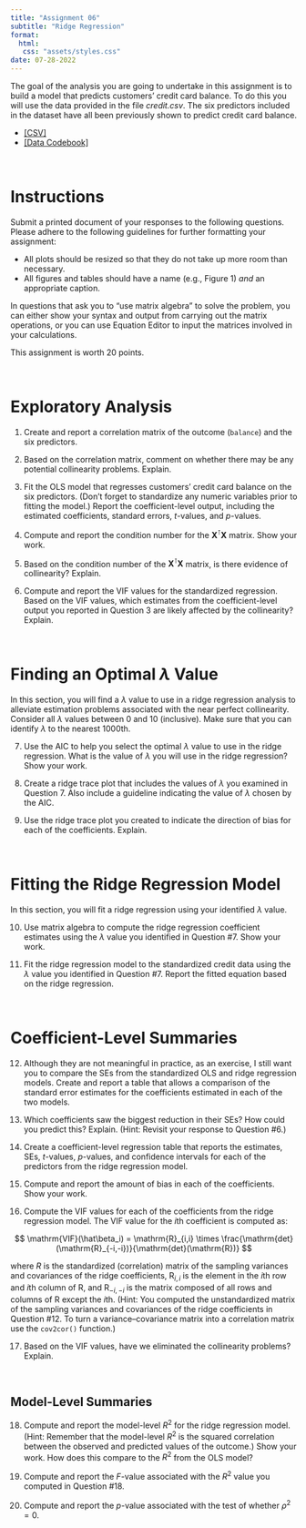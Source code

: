 ```yaml
---
title: "Assignment 06"
subtitle: "Ridge Regression"
format:
  html:
   css: "assets/styles.css"
date: 07-28-2022
---
```


The goal of the analysis you are going to undertake in this assignment is to build a model that predicts customers' credit card balance. To do this you will use the data provided in the file *credit.csv*. The six predictors included in the dataset have all been previously shown to predict credit card balance.


- [[CSV]](https://raw.githubusercontent.com/zief0002/pensive-giraffe/main/data/credit.csv)
- [[Data Codebook]](../codebooks/credit.html)

<br />


# Instructions

Submit a printed document of your responses to the following questions. Please adhere to the following guidelines for further formatting your assignment:

- All plots should be resized so that they do not take up more room than necessary. 
- All figures and tables should have a name (e.g., Figure 1) *and* an appropriate caption.

In questions that ask you to "use matrix algebra" to solve the problem, you can either show your syntax and output from carrying out the matrix operations, or you can use Equation Editor to input the matrices involved in your calculations.

This assignment is worth 20 points.

<br />


# Exploratory Analysis

1. Create and report a correlation matrix of the outcome (`balance`) and the six predictors.

2. Based on the correlation matrix, comment on whether there may be any potential collinearity problems. Explain.

3. Fit the OLS model that regresses customers' credit card balance on the six predictors. (Don't forget to standardize any numeric variables prior to fitting the model.) Report the coefficient-level output, including the estimated coefficients, standard errors, *t*-values, and *p*-values.

4. Compute and report the condition number for the $\mathbf{X}^{\intercal}\mathbf{X}$ matrix. Show your work.

5. Based on the condition number of the $\mathbf{X}^{\intercal}\mathbf{X}$ matrix, is there evidence of collinearity? Explain. 

6. Compute and report the VIF values for the standardized regression. Based on the VIF values, which estimates from the coefficient-level output you reported in Question 3 are likely affected by the collinearity? Explain.

<br />


# Finding an Optimal $\lambda$ Value

In this section, you will find a $\lambda$ value to use in a ridge regression analysis to alleviate estimation problems associated with the near perfect collinearity. Consider all $\lambda$ values between 0 and 10 (inclusive). Make sure that you can identify $\lambda$ to the nearest 1000th.

7. Use the AIC to help you select the optimal $\lambda$ value to use in the ridge regression. What is the value of $\lambda$ you will use in the ridge regression? Show your work.

8. Create a ridge trace plot that includes the values of $\lambda$ you examined in Question 7. Also include a guideline indicating the value of $\lambda$ chosen by the AIC.

9. Use the ridge trace plot you created to indicate the direction of bias for each of the coefficients. Explain.

<br />


# Fitting the Ridge Regression Model

In this section, you will fit a ridge regression using your identified $\lambda$ value. 

10. Use matrix algebra to compute the ridge regression coefficient estimates using the $\lambda$ value you identified in Question #7. Show your work.

11. Fit the ridge regression model to the standardized credit data using the $\lambda$ value you identified in Question #7. Report the fitted equation based on the ridge regression.

<br />


# Coefficient-Level Summaries

12. Although they are not meaningful in practice, as an exercise, I still want you to compare the SEs from the standardized OLS and ridge regression models. Create and report a table that allows a comparison of the standard error estimates for the coefficients estimated in each of the two models.

13. Which coefficients saw the biggest reduction in their SEs? How could you predict this? Explain. (Hint: Revisit your response to Question #6.) 

14. Create a coefficient-level regression table that reports the estimates, SEs, *t*-values, *p*-values, and confidence intervals for each of the predictors from the ridge regression model.

15. Compute and report the amount of bias in each of the coefficients. Show your work.

16. Compute the VIF values for each of the coefficients from the ridge regression model. The VIF value for the *i*th coefficient is computed as:

$$
\mathrm{VIF}(\hat\beta_i) = \mathrm{R}_{i,i} \times \frac{\mathrm{det}(\mathrm{R}_{-i,-i})}{\mathrm{det}(\mathrm{R})} 
$$

where *R* is the standardized (correlation) matrix of the sampling variances and covariances of the ridge coefficients, $\mathrm{R}_{i,i}$ is the element in the *i*th row and *i*th column of R, and $\mathrm{R}_{-i,-i}$ is the matrix composed of all rows and columns of R except the *i*th. (Hint: You computed the unstandardized matrix of the sampling variances and covariances of the ridge coefficients in Question #12. To turn a variance--covariance matrix into a correlation matrix use the `cov2cor()` function.)


17. Based on the VIF values, have we eliminated the collinearity problems? Explain.

<br />


## Model-Level Summaries

18. Compute and report the model-level $R^2$ for the ridge regression model. (Hint: Remember that the model-level $R^2$ is the squared correlation between the observed and predicted values of the outcome.) Show your work. How does this compare to the $R^2$ from the OLS model?

19. Compute and report the *F*-value associated with the $R^2$ value you computed in Question #18.

20. Compute and report the *p*-value associated with the test of whether $\rho^2=0$.

<br />


